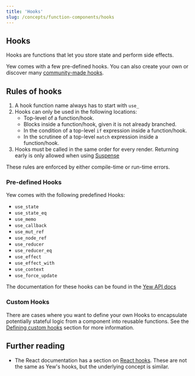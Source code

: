 ```yaml
---
title: 'Hooks'
slug: /concepts/function-components/hooks
---
```


## Hooks

Hooks are functions that let you store state and perform side effects.

Yew comes with a few pre-defined hooks. You can also create your own or discover many [community-made hooks](/community/awesome#hooks).

## Rules of hooks

1. A hook function name always has to start with `use_`
2. Hooks can only be used in the following locations:
    - Top-level of a function/hook.
    - Blocks inside a function/hook, given it is not already branched.
    - In the condition of a top-level `if` expression inside a function/hook.
    - In the scrutinee of a top-level `match` expression inside a function/hook.
3. Hooks must be called in the same order for every render. Returning early is only allowed when using [Suspense](../../suspense.mdx)

These rules are enforced by either compile-time or run-time errors.

### Pre-defined Hooks

Yew comes with the following predefined Hooks:

- `use_state`
- `use_state_eq`
- `use_memo`
- `use_callback`
- `use_mut_ref`
- `use_node_ref`
- `use_reducer`
- `use_reducer_eq`
- `use_effect`
- `use_effect_with`
- `use_context`
- `use_force_update`

The documentation for these hooks can be found in the [Yew API docs](https://yew-rs-api.web.app/next/yew/functional/)

### Custom Hooks

There are cases where you want to define your own Hooks to encapsulate potentially stateful logic from a component into reusable functions.
See the [Defining custom hooks](concepts/function-components/hooks/custom-hooks.mdx#defining-custom-hooks) section for more information.

## Further reading

- The React documentation has a section on [React hooks](https://reactjs.org/docs/hooks-intro.html).
  These are not the same as Yew's hooks, but the underlying concept is similar.
